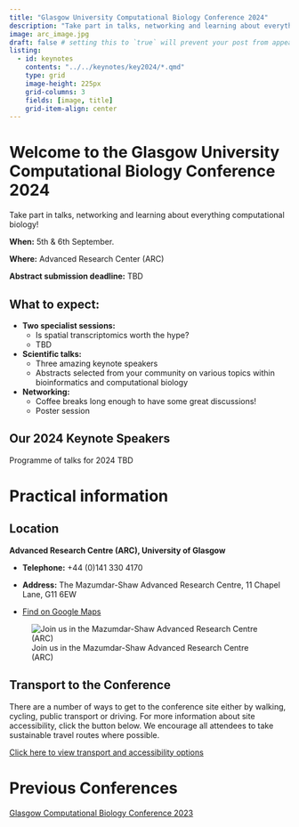 ```yaml
---
title: "Glasgow University Computational Biology Conference 2024"
description: "Take part in talks, networking and learning about everything computational biology!"
image: arc_image.jpg
draft: false # setting this to `true` will prevent your post from appearing on your listing page until you're ready!
listing:
  - id: keynotes
    contents: "../../keynotes/key2024/*.qmd"
    type: grid
    image-height: 225px
    grid-columns: 3
    fields: [image, title]
    grid-item-align: center
---
```


# **Welcome to the Glasgow University Computational Biology Conference 2024**

Take part in talks, networking and learning about everything computational biology!

**When:** 5th & 6th September.

**Where:** Advanced Research Center (ARC)

**Abstract submission deadline:** TBD

## What to expect:

-   **Two specialist sessions:**
    -   Is spatial transcriptomics worth the hype?
    -   TBD
-   **Scientific talks:**
    -   Three amazing keynote speakers
    -   Abstracts selected from your community on various topics within bioinformatics and computational biology
-   **Networking:**
    -   Coffee breaks long enough to have some great discussions!
    -   Poster session

## **Our 2024 Keynote Speakers**

::: {#keynotes}
:::

[Programme of talks for 2024 TBD]{.btn .btn-primary .btn role="button" data-toggle="tooltip" title="Programme of talks for 2024 TBD"}

# Practical information

## **Location**

**Advanced Research Centre (ARC), University of Glasgow**

-   **Telephone:** +44 (0)141 330 4170

-   **Address:** The Mazumdar-Shaw Advanced Research Centre, 11 Chapel Lane, G11 6EW

-   [Find on Google Maps](https://goo.gl/maps/DbjyvBYBZwK4e5JG7)

![Join us in the Mazumdar-Shaw Advanced Research Centre (ARC)](arc_image.jpg)

## Transport to the Conference

There are a number of ways to get to the conference site either by walking, cycling, public transport or driving. For more information about site accessibility, click the button below. We encourage all attendees to take sustainable travel routes where possible.

[Click here to view transport and accessibility options](https://www.gla.ac.uk/myglasgow/sustainability/travel/traveltogilmorehillcampus/){.btn .btn-primary .btn role="button" data-toggle="tooltip" title="View transport and accessibility options"}

# Previous Conferences

[Glasgow Computational Biology Conference 2023](https://glasgow-compbio.github.io/conference/2023_conference/){.btn .btn-secondary .btn role="button" data-toggle="tooltip" title="View details of our 2023 conference"}
